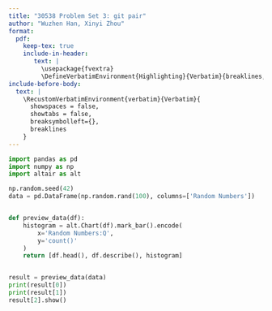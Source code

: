 ```yaml
---
title: "30538 Problem Set 3: git pair"
author: "Wuzhen Han, Xinyi Zhou"
format: 
  pdf:
    keep-tex: true
    include-in-header: 
       text: |
         \usepackage{fvextra}
         \DefineVerbatimEnvironment{Highlighting}{Verbatim}{breaklines,commandchars=\\\{\}}
include-before-body:
  text: |
    \RecustomVerbatimEnvironment{verbatim}{Verbatim}{
      showspaces = false,
      showtabs = false,
      breaksymbolleft={},
      breaklines
    }
---
```


```python

import pandas as pd
import numpy as np
import altair as alt

np.random.seed(42)
data = pd.DataFrame(np.random.rand(100), columns=['Random Numbers'])


def preview_data(df):
    histogram = alt.Chart(df).mark_bar().encode(
        x='Random Numbers:Q',
        y='count()'
    )
    return [df.head(), df.describe(), histogram]


result = preview_data(data)
print(result[0])
print(result[1])
result[2].show()

```